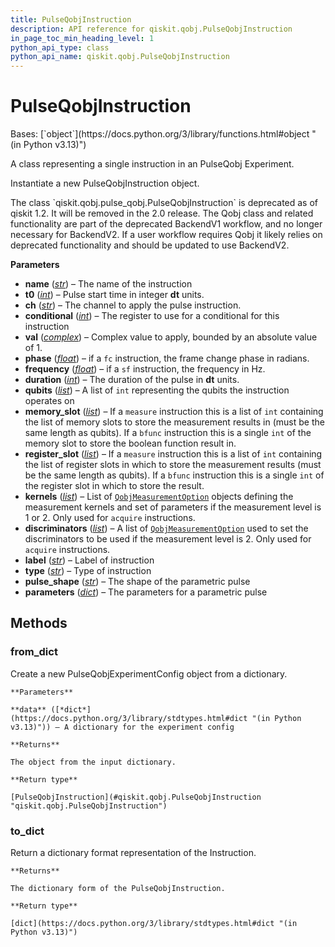 ```yaml
---
title: PulseQobjInstruction
description: API reference for qiskit.qobj.PulseQobjInstruction
in_page_toc_min_heading_level: 1
python_api_type: class
python_api_name: qiskit.qobj.PulseQobjInstruction
---
```


# PulseQobjInstruction

<Class id="qiskit.qobj.PulseQobjInstruction" isDedicatedPage={true} github="https://github.com/Qiskit/qiskit/tree/main/qiskit/qobj/pulse_qobj.py#L82-L279" signature="qiskit.qobj.PulseQobjInstruction(name, t0, ch=None, conditional=None, val=None, phase=None, duration=None, qubits=None, memory_slot=None, register_slot=None, kernels=None, discriminators=None, label=None, type=None, pulse_shape=None, parameters=None, frequency=None)" modifiers="class">
  Bases: [`object`](https://docs.python.org/3/library/functions.html#object "(in Python v3.13)")

  A class representing a single instruction in an PulseQobj Experiment.

  Instantiate a new PulseQobjInstruction object.

  <Admonition title="Deprecated since version 1.2" type="danger">
    The class `qiskit.qobj.pulse_qobj.PulseQobjInstruction` is deprecated as of qiskit 1.2. It will be removed in the 2.0 release. The Qobj class and related functionality are part of the deprecated BackendV1 workflow, and no longer necessary for BackendV2. If a user workflow requires Qobj it likely relies on deprecated functionality and should be updated to use BackendV2.
  </Admonition>

  **Parameters**

  *   **name** ([*str*](https://docs.python.org/3/library/stdtypes.html#str "(in Python v3.13)")) – The name of the instruction
  *   **t0** ([*int*](https://docs.python.org/3/library/functions.html#int "(in Python v3.13)")) – Pulse start time in integer **dt** units.
  *   **ch** ([*str*](https://docs.python.org/3/library/stdtypes.html#str "(in Python v3.13)")) – The channel to apply the pulse instruction.
  *   **conditional** ([*int*](https://docs.python.org/3/library/functions.html#int "(in Python v3.13)")) – The register to use for a conditional for this instruction
  *   **val** ([*complex*](https://docs.python.org/3/library/functions.html#complex "(in Python v3.13)")) – Complex value to apply, bounded by an absolute value of 1.
  *   **phase** ([*float*](https://docs.python.org/3/library/functions.html#float "(in Python v3.13)")) – if a `fc` instruction, the frame change phase in radians.
  *   **frequency** ([*float*](https://docs.python.org/3/library/functions.html#float "(in Python v3.13)")) – if a `sf` instruction, the frequency in Hz.
  *   **duration** ([*int*](https://docs.python.org/3/library/functions.html#int "(in Python v3.13)")) – The duration of the pulse in **dt** units.
  *   **qubits** ([*list*](https://docs.python.org/3/library/stdtypes.html#list "(in Python v3.13)")) – A list of `int` representing the qubits the instruction operates on
  *   **memory\_slot** ([*list*](https://docs.python.org/3/library/stdtypes.html#list "(in Python v3.13)")) – If a `measure` instruction this is a list of `int` containing the list of memory slots to store the measurement results in (must be the same length as qubits). If a `bfunc` instruction this is a single `int` of the memory slot to store the boolean function result in.
  *   **register\_slot** ([*list*](https://docs.python.org/3/library/stdtypes.html#list "(in Python v3.13)")) – If a `measure` instruction this is a list of `int` containing the list of register slots in which to store the measurement results (must be the same length as qubits). If a `bfunc` instruction this is a single `int` of the register slot in which to store the result.
  *   **kernels** ([*list*](https://docs.python.org/3/library/stdtypes.html#list "(in Python v3.13)")) – List of [`QobjMeasurementOption`](qiskit.qobj.QobjMeasurementOption "qiskit.qobj.QobjMeasurementOption") objects defining the measurement kernels and set of parameters if the measurement level is 1 or 2. Only used for `acquire` instructions.
  *   **discriminators** ([*list*](https://docs.python.org/3/library/stdtypes.html#list "(in Python v3.13)")) – A list of [`QobjMeasurementOption`](qiskit.qobj.QobjMeasurementOption "qiskit.qobj.QobjMeasurementOption") used to set the discriminators to be used if the measurement level is 2. Only used for `acquire` instructions.
  *   **label** ([*str*](https://docs.python.org/3/library/stdtypes.html#str "(in Python v3.13)")) – Label of instruction
  *   **type** ([*str*](https://docs.python.org/3/library/stdtypes.html#str "(in Python v3.13)")) – Type of instruction
  *   **pulse\_shape** ([*str*](https://docs.python.org/3/library/stdtypes.html#str "(in Python v3.13)")) – The shape of the parametric pulse
  *   **parameters** ([*dict*](https://docs.python.org/3/library/stdtypes.html#dict "(in Python v3.13)")) – The parameters for a parametric pulse

  ## Methods

  ### from\_dict

  <Function id="qiskit.qobj.PulseQobjInstruction.from_dict" github="https://github.com/Qiskit/qiskit/tree/main/qiskit/qobj/pulse_qobj.py#L236-L273" signature="from_dict(data)" modifiers="classmethod">
    Create a new PulseQobjExperimentConfig object from a dictionary.

    **Parameters**

    **data** ([*dict*](https://docs.python.org/3/library/stdtypes.html#dict "(in Python v3.13)")) – A dictionary for the experiment config

    **Returns**

    The object from the input dictionary.

    **Return type**

    [PulseQobjInstruction](#qiskit.qobj.PulseQobjInstruction "qiskit.qobj.PulseQobjInstruction")
  </Function>

  ### to\_dict

  <Function id="qiskit.qobj.PulseQobjInstruction.to_dict" github="https://github.com/Qiskit/qiskit/tree/main/qiskit/qobj/pulse_qobj.py#L200-L214" signature="to_dict()">
    Return a dictionary format representation of the Instruction.

    **Returns**

    The dictionary form of the PulseQobjInstruction.

    **Return type**

    [dict](https://docs.python.org/3/library/stdtypes.html#dict "(in Python v3.13)")
  </Function>
</Class>

